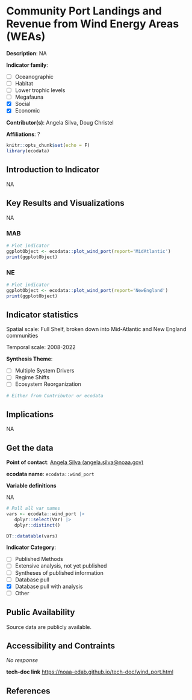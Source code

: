 # Community Port Landings and Revenue from Wind Energy Areas (WEAs)

**Description**: NA

**Indicator family**: 

- [ ] Oceanographic
- [ ] Habitat
- [ ] Lower trophic levels
- [ ] Megafauna
- [X] Social
- [X] Economic

**Contributor(s)**: Angela Silva, Doug Christel

**Affiliations**: ?

```r
knitr::opts_chunk$set(echo = F)
library(ecodata)
```
## Introduction to Indicator
NA

## Key Results and Visualizations
NA

### MAB

```r
# Plot indicator
ggplotObject <- ecodata::plot_wind_port(report='MidAtlantic')
print(ggplotObject)
```

### NE

```r
# Plot indicator
ggplotObject <- ecodata::plot_wind_port(report='NewEngland')
print(ggplotObject)
```


## Indicator statistics 
Spatial scale: Full Shelf, broken down into Mid-Atlantic and New England communities

Temporal scale: 2008-2022

**Synthesis Theme**:

- [ ] Multiple System Drivers
- [ ] Regime Shifts
- [ ] Ecosystem Reorganization

```r
# Either from Contributor or ecodata
```

## Implications
NA

## Get the data

**Point of contact**: [Angela Silva (angela.silva@noaa.gov)](mailto:Angela Silva (angela.silva@noaa.gov)){.email}

**ecodata name**: `ecodata::wind_port`

**Variable definitions**

NA

```r
# Pull all var names
vars <- ecodata::wind_port |>
   dplyr::select(Var) |>
   dplyr::distinct()

DT::datatable(vars)
```
**Indicator Category**:

- [ ] Published Methods
- [ ] Extensive analysis, not yet published
- [ ] Syntheses of published information
- [ ] Database pull
- [X] Database pull with analysis
- [ ] Other

## Public Availability

Source data are publicly available.

## Accessibility and Contraints

_No response_

**tech-doc link**
<https://noaa-edab.github.io/tech-doc/wind_port.html>

## References

